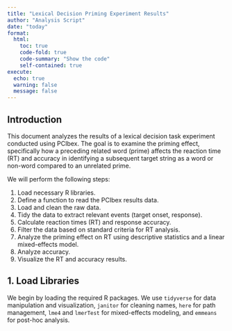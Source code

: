 ```yaml
---
title: "Lexical Decision Priming Experiment Results"
author: "Analysis Script"
date: "today"
format:
  html:
    toc: true
    code-fold: true
    code-summary: "Show the code"
    self-contained: true
execute:
  echo: true
  warning: false
  message: false
---
```


## Introduction

This document analyzes the results of a lexical decision task experiment conducted using PCIbex. The goal is to examine the priming effect, specifically how a preceding related word (prime) affects the reaction time (RT) and accuracy in identifying a subsequent target string as a word or non-word compared to an unrelated prime.

We will perform the following steps:

1.  Load necessary R libraries.
2.  Define a function to read the PCIbex results data.
3.  Load and clean the raw data.
4.  Tidy the data to extract relevant events (target onset, response).
5.  Calculate reaction times (RT) and response accuracy.
6.  Filter the data based on standard criteria for RT analysis.
7.  Analyze the priming effect on RT using descriptive statistics and a linear mixed-effects model.
8.  Analyze accuracy.
9.  Visualize the RT and accuracy results.

## 1. Load Libraries

We begin by loading the required R packages. We use `tidyverse` for data manipulation and visualization, `janitor` for cleaning names, `here` for path management, `lme4` and `lmerTest` for mixed-effects modeling, and `emmeans` for post-hoc analysis.

